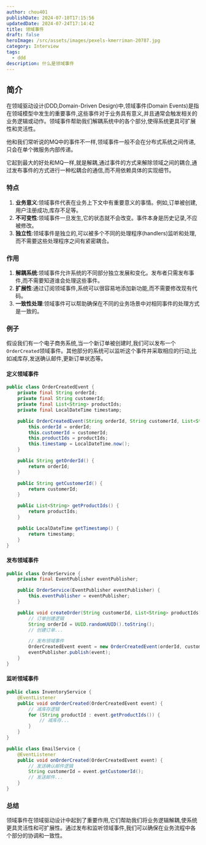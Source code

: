 ```yaml
---
author: chou401
publishDate: 2024-07-10T17:15:56
updatedDate: 2024-07-24T17:14:42
title: 领域事件
draft: false
heroImage: /src/assets/images/pexels-kmerriman-20787.jpg
category: Interview
tags:
  - ddd
description: 什么是领域事件
---
```


## 简介

在领域驱动设计(DDD,Domain-Driven Design)中,领域事件(Domain Events)是指在领域模型中发生的重要事件,这些事件对于业务具有意义,并且通常会触发相关的业务逻辑或动作。领域事件帮助我们解耦系统中的各个部分,使得系统更具可扩展性和灵活性。

他和我们常听说的MQ中的事件不一样,领域事件一般不会在分布式系统之间传递,只会在单个微服务内部传递。

它起到最大的好处和MQ一样,就是解耦,通过事件的方式来解除领域之间的耦合,通过发布事件的方式进行一种松耦合的通信,而不用依赖具体的实现细节。

### 特点

1. **业务意义**:领域事件代表在业务上下文中有重要意义的事情。例如,订单被创建,用户注册成功,库存不足等。
2. **不可变性**:领域事件一旦发生,它的状态就不会改变。事件本身是历史记录,不应被修改。
3. **独立性**:领域事件是独立的,可以被多个不同的处理程序(handlers)监听和处理,而不需要这些处理程序之间有紧密耦合。

### 作用

1. **解耦系统**:领域事件允许系统的不同部分独立发展和变化。发布者只需发布事件,而不需要知道谁会处理这些事件。
2. **扩展性**:通过订阅领域事件,系统可以很容易地添加新功能,而不需要修改现有代码。
3. **一致性处理**:领域事件可以帮助确保在不同的业务场景中对相同事件的处理方式是一致的。

### 例子

假设我们有一个电子商务系统,当一个新订单被创建时,我们可以发布一个`OrderCreated`领域事件。其他部分的系统可以监听这个事件并采取相应的行动,比如减库存,发送确认邮件,更新订单状态等。

#### 定义领域事件

```java
public class OrderCreatedEvent {
    private final String orderId;
    private final String customerId;
    private final List<String> productIds;
    private final LocalDateTime timestamp;

    public OrderCreatedEvent(String orderId, String customerId, List<String> productIds) {
        this.orderId = orderId;
        this.customerId = customerId;
        this.productIds = productIds;
        this.timestamp = LocalDateTime.now();
    }

    public String getOrderId() {
        return orderId;
    }

    public String getCustomerId() {
        return customerId;
    }

    public List<String> getProductIds() {
        return productIds;
    }

    public LocalDateTime getTimestamp() {
        return timestamp;
    }
}
```

#### 发布领域事件

```java
public class OrderService {
    private final EventPublisher eventPublisher;

    public OrderService(EventPublisher eventPublisher) {
        this.eventPublisher = eventPublisher;
    }

    public void createOrder(String customerId, List<String> productIds) {
        // 订单创建逻辑
        String orderId = UUID.randomUUID().toString();
        // 创建订单...

        // 发布领域事件
        OrderCreatedEvent event = new OrderCreatedEvent(orderId, customerId, productIds);
        eventPublisher.publish(event);
    }
}
```

#### 监听领域事件

```java
public class InventoryService {
    @EventListener
    public void onOrderCreated(OrderCreatedEvent event) {
        // 减库存逻辑
        for (String productId : event.getProductIds()) {
            // 减库存...
        }
    }
}

public class EmailService {
    @EventListener
    public void onOrderCreated(OrderCreatedEvent event) {
        // 发送确认邮件逻辑
        String customerId = event.getCustomerId();
        // 发送邮件...
    }
}
```

### 总结

领域事件在领域驱动设计中起到了重要作用,它们帮助我们将业务逻辑解耦,使系统更具灵活性和可扩展性。通过发布和监听领域事件,我们可以确保在业务流程中各个部分的协调和一致性。

